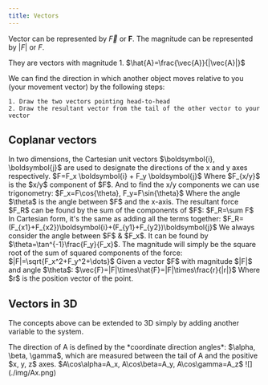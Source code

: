 ```yaml
---
title: Vectors
---
```


Vector can be represented by $\vec{F}$ or $\boldsymbol{F}$. The magnitude can be represented by $|F|$ or $F$.

They are vectors with magnitude 1. $\hat{A}=\frac{\vec{A}}{|\vec{A}|}$

<Block variant="knowledge" title="Relative vectors (resultant vectors)">
We can find the direction in which another object moves relative to you (your movement vector) by the following steps:

    1. Draw the two vectors pointing head-to-head
    2. Draw the resultant vector from the tail of the other vector to your vector
</Block>



## Coplanar vectors



<Block variant="primary" title="Cartesian vector notation">
In two dimensions, the Cartesian unit vectors $\boldsymbol{i}, \boldsymbol{j}$ are used to designate the directions of the x and y axes respectively.
$F=F_x \boldsymbol{i} + F_y \boldsymbol{j}$
Where $F_{x/y}$ is the $x/y$ component of $F$. And to find the x/y components we can use trigonometry:
$F_x=F\cos{\theta},     F_y=F\sin{\theta}$
Where the angle $\theta$ is the angle between $F$ and the x-axis.
</Block>



<Block variant="knowledge" title="Resultant force">
The resultant force $F_R$ can be found by the sum of the components of $F$:
$F_R=\sum F$
In Cartesian form, it's the same as adding all the terms together: $F_R=(F_{x1}+F_{x2})\boldsymbol{i}+(F_{y1}+F_{y2})\boldsymbol{j}$
</Block>


<Block variant="knowledge" title="Orientation of vector">
We always consider the angle between $F$ & $F_x$. It can be found by $\theta=\tan^{-1}\frac{F_y}{F_x}$.
</Block>


<Block variant="knowledge" title="Magnitude of forces">
The magnitude will simply be the square root of the sum of squared components of the force:
$|F|=\sqrt{F_x^2+F_y^2+\dots}$
</Block>



<Block variant="primary" title="Converting vectors to Cartesian form">
Given a vector $F$ with magnitude $|F|$ and angle $\theta$:
$\vec{F}=|F|\times\hat{F}=|F|\times\frac{r}{|r|}$
Where $r$ is the position vector of the point.
</Block>


## Vectors in 3D

The concepts above can be extended to 3D simply by adding another variable to the system.

<Block variant="secondary" title="Coordinate direction angles">
The direction of A is defined by the *coordinate direction angles*: $\alpha, \beta, \gamma$, which are measured between the tail of A and the positive $x, y, z$ axes.
$A\cos\alpha=A_x,     A\cos\beta=A_y,     A\cos\gamma=A_z$
![](./img/Ax.png)
</Block>